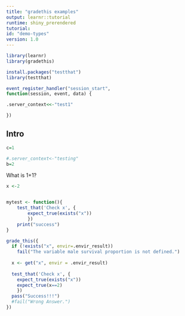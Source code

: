 ```yaml
---
title: "gradethis examples"
output: learnr::tutorial
runtime: shiny_prerendered
tutorial:
id: "demo-types"
version: 1.0
---
```



```r
library(learnr)
library(gradethis)

install.packages("testthat")
library(testthat)

event_register_handler("session_start",
function(session, event, data) {

.server_context<<-"test1"

})
```

## Intro

```r
c=1
```


```r
#.server_context<-"testing"
b=2
```



What is 1+1?
```r
x <-2
```


```r

```


```r
mytest <- function(){
    test_that('Check x', {
        expect_true(exists("x")) 
        })
    print("success")
}

grade_this({
  if (!exists("x", envir=.envir_result))
    fail("The variable male survival proportion is not defined.")
  
  x <- get("x", envir = .envir_result)
  
  test_that('Check x', {
    expect_true(exists("x"))
    expect_true(x==2) 
    })
  pass("Success!!!")
  #fail("Wrong Answer.")
})

```

